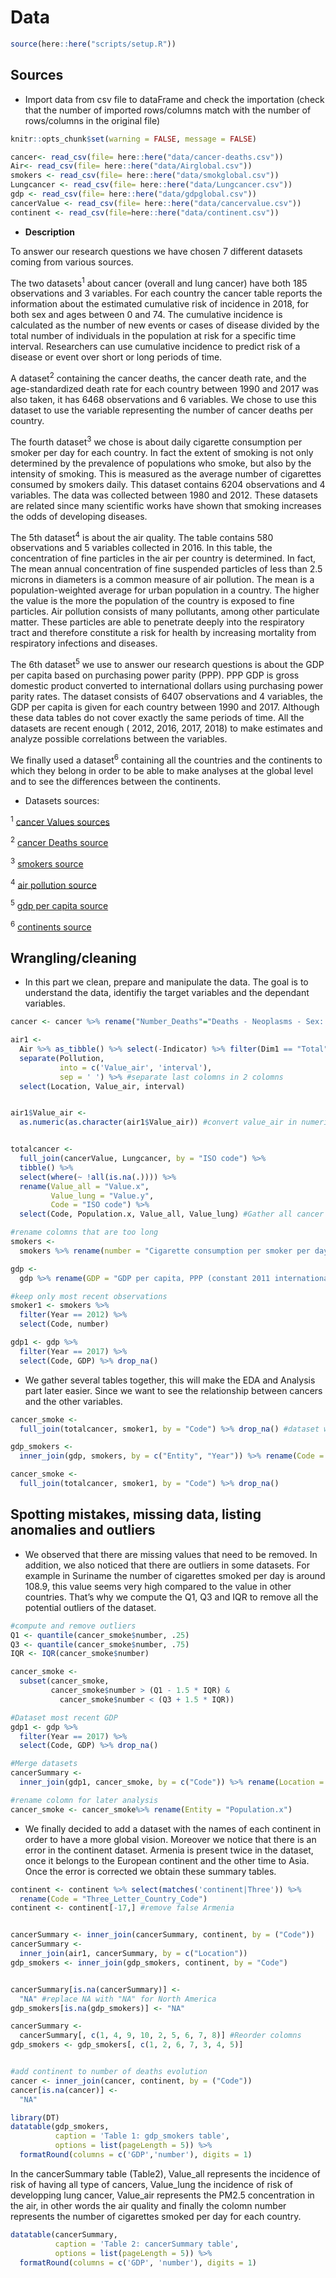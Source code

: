 # Data


```r
source(here::here("scripts/setup.R"))
```

## Sources

  + Import data from csv file to dataFrame and check the importation (check that the number of imported rows/columns match with the number of rows/columns in the original file)
  
```r
knitr::opts_chunk$set(warning = FALSE, message = FALSE) 
```

```r
cancer<- read_csv(file= here::here("data/cancer-deaths.csv"))
Air<- read_csv(file= here::here("data/Airglobal.csv"))
smokers <- read_csv(file= here::here("data/smokglobal.csv"))
Lungcancer <- read_csv(file= here::here("data/Lungcancer.csv"))
gdp <- read_csv(file= here::here("data/gdpglobal.csv"))
cancerValue <- read_csv(file= here::here("data/cancervalue.csv"))
continent <- read_csv(file=here::here("data/continent.csv"))

```

* __Description__

To answer our research questions we have chosen 7 different datasets coming from various sources. 

The two datasets^1^ about cancer (overall and lung cancer) have both 185 observations and 3 variables. For each country the cancer table reports the information about the estimated cumulative risk of incidence in 2018, for both sex and ages between 0 and 74. The cumulative incidence is calculated as the number of new events or cases of disease divided by the total number of individuals in the population at risk for a specific time interval. Researchers can use cumulative incidence to predict risk of a disease or event over short or long periods of time. 

A dataset^2^ containing the cancer deaths, the cancer death rate, and the age-standardized death rate for each country between 1990 and 2017 was also taken, it has 6468 observations and 6 variables. We chose to use this dataset to use the variable representing the number of cancer deaths per country.


The fourth dataset^3^ we chose is about daily cigarette consumption per smoker per day for each country. In fact the extent of smoking is not only determined by the prevalence of populations who smoke, but also by the intensity of smoking. This is measured as the average number of cigarettes consumed by smokers daily. This dataset contains 6204 observations and 4 variables. The data was collected between 1980 and 2012. These datasets are related since many scientific works have shown that smoking increases the odds of developing diseases. 


The 5th dataset^4^ is about the air quality. The table contains 580 observations and 5 variables collected in 2016. In this table, the concentration of fine particles in the air per country is determined. In fact, The mean annual concentration of fine suspended particles of less than 2.5 microns in diameters is a common measure of air pollution. The mean is a population-weighted average for urban population in a country. The higher the value is the more the population of the country is exposed to fine particles. Air pollution consists of many pollutants, among other particulate matter. These particles are able to penetrate deeply into the respiratory tract and therefore constitute a risk for health by increasing mortality from respiratory infections and diseases.



The 6th dataset^5^ we use to answer our research questions is about the GDP per capita based on purchasing power parity (PPP). PPP GDP is gross domestic product converted to international dollars using purchasing power parity rates. The dataset consists of 6407 observations and 4 variables, the GDP per capita is given for each country between 1990 and 2017.
Although these data tables do not cover exactly the same periods of time. All the datasets are recent enough ( 2012, 2016, 2017, 2018) to make estimates and analyze possible correlations between the variables.

We finally used a dataset^6^ containing all the countries and the continents to which they belong in order to be able to make analyses at the global level and to see the differences between the continents.

  + Datasets sources:
  
^1^  [cancer Values sources](https://gco.iarc.fr/today/online-analysis-map?v=2018&mode=population&mode_population=continents&population=900&populations=900&key=asr&sex=0&cancer=15&type=0&statistic=5&prevalence=0&population_group=0&ages_group%5B%5D=0&ages_group%5B%5D=17&nb_items=10&group_cancer=1&include_nmsc=1&include_nmsc_other=1&projection=globe&color_palette=default&map_scale=quantile&map_nb_colors=5&continent=0&rotate=%255B10%252C0%255D)

^2^  [cancer Deaths source](https://ourworldindata.org/cancer)

^3^  [smokers source](https://ourworldindata.org/smoking#smoking-vs-gdp-per-capita)

^4^  [air pollution source](https://www.who.int/data/gho/data/indicators/indicator-details/GHO/concentrations-of-fine-particulate-matter-(pm2-5))

^5^  [gdp per capita source]( https://ourworldindata.org/grapher/gdp-per-capita-worldbank)

^6^  [continents source](https://datahub.io/JohnSnowLabs/country-and-continent-codes-list)


## Wrangling/cleaning


   + In this part we clean, prepare and manipulate the data. The goal is to understand the data, identifiy the target variables and the dependant variables.


```r
cancer <- cancer %>% rename("Number_Deaths"="Deaths - Neoplasms - Sex: Both - Age: All Ages (Number)" )

air1 <-
  Air %>% as_tibble() %>% select(-Indicator) %>% filter(Dim1 == "Total") %>% rename("Pollution" = "First Tooltip") %>%
  separate(Pollution,
           into = c('Value_air', 'interval'),
           sep = ' ') %>% #separate last colomns in 2 colomns
  select(Location, Value_air, interval)


air1$Value_air <-
  as.numeric(as.character(air1$Value_air)) #convert value_air in numeric value


totalcancer <-
  full_join(cancerValue, Lungcancer, by = "ISO code") %>%
  tibble() %>%
  select(where(~ !all(is.na(.)))) %>%
  rename(Value_all = "Value.x",
         Value_lung = "Value.y",
         Code = "ISO code") %>%
  select(Code, Population.x, Value_all, Value_lung) #Gather all cancer & lung cancer value in a dataset totalcancer

#rename colomns that are too long
smokers <-
  smokers %>% rename(number = "Cigarette consumption per smoker per day (IHME, GHDx (2012))")

gdp <-
  gdp %>% rename(GDP = "GDP per capita, PPP (constant 2011 international $)")

#keep only most recent observations
smoker1 <- smokers %>%
  filter(Year == 2012) %>%
  select(Code, number) 

gdp1 <- gdp %>%
  filter(Year == 2017) %>%
  select(Code, GDP) %>% drop_na()


```



   + We gather several tables together, this will make the EDA and Analysis part later easier. Since we want to see the relationship between cancers and the other variables. 

```r

cancer_smoke <-
  full_join(totalcancer, smoker1, by = "Code") %>% drop_na() #dataset with cancer values and smokers values

gdp_smokers <-
  inner_join(gdp, smokers, by = c("Entity", "Year")) %>% rename(Code = "Code.x") %>% select(Entity, Code, Year, GDP, number) #dataset gdp and smoked cigarettes over time

cancer_smoke <-
  full_join(totalcancer, smoker1, by = "Code") %>% drop_na()

```

## Spotting mistakes, missing data, listing anomalies and outliers

  + We observed that there are missing values that need to be removed. In addition, we also noticed that there are outliers in some datasets. For example in Suriname the number of cigarettes smoked per day is around 108.9, this value seems very high compared to the value in other countries. That's why we compute the Q1, Q3 and IQR to remove all the potential outliers of the dataset.

```r

#compute and remove outliers
Q1 <- quantile(cancer_smoke$number, .25)
Q3 <- quantile(cancer_smoke$number, .75)
IQR <- IQR(cancer_smoke$number)

cancer_smoke <-
  subset(cancer_smoke,
         cancer_smoke$number > (Q1 - 1.5 * IQR) &
           cancer_smoke$number < (Q3 + 1.5 * IQR))

#Dataset most recent GDP
gdp1 <- gdp %>%
  filter(Year == 2017) %>%
  select(Code, GDP) %>% drop_na()

#Merge datasets
cancerSummary <-
  inner_join(gdp1, cancer_smoke, by = c("Code")) %>% rename(Location = "Population.x")

#rename colomn for later analysis
cancer_smoke <- cancer_smoke%>% rename(Entity = "Population.x")
```

  + We finally decided to add a dataset with the names of each continent in order to have a more global vision. Moreover we notice that there is an error in the continent dataset. Armenia is present twice in the dataset, once it belongs to the European continent and the other time to Asia. Once the error is corrected we obtain these summary tables.

```r
continent <- continent %>% select(matches('continent|Three')) %>%
  rename(Code = "Three_Letter_Country_Code")
continent <- continent[-17,] #remove false Armenia


cancerSummary <- inner_join(cancerSummary, continent, by = ("Code"))
cancerSummary <-
  inner_join(air1, cancerSummary, by = c("Location"))
gdp_smokers <- inner_join(gdp_smokers, continent, by = "Code")


cancerSummary[is.na(cancerSummary)] <-
  "NA" #replace NA with "NA" for North America
gdp_smokers[is.na(gdp_smokers)] <- "NA"

cancerSummary <-
  cancerSummary[, c(1, 4, 9, 10, 2, 5, 6, 7, 8)] #Reorder colomns
gdp_smokers <- gdp_smokers[, c(1, 2, 6, 7, 3, 4, 5)]


#add continent to number of deaths evolution
cancer <- inner_join(cancer, continent, by = ("Code"))
cancer[is.na(cancer)] <-
  "NA" 

library(DT)
datatable(gdp_smokers,
          caption = 'Table 1: gdp_smokers table',
          options = list(pageLength = 5)) %>%
  formatRound(columns = c('GDP','number'), digits = 1)

```

In the cancerSummary table (Table2), Value_all represents the incidence of risk of having all type of cancers, Value_lung the incidence of risk of developping lung cancer, Value_air represents the PM2.5 concentration in the air, in other words the air quality and finally the colomn number represents the number of cigarettes smoked per day for each country.



```r

datatable(cancerSummary,
          caption = 'Table 2: cancerSummary table',
          options = list(pageLength = 5)) %>%
  formatRound(columns = c('GDP', 'number'), digits = 1)


```
